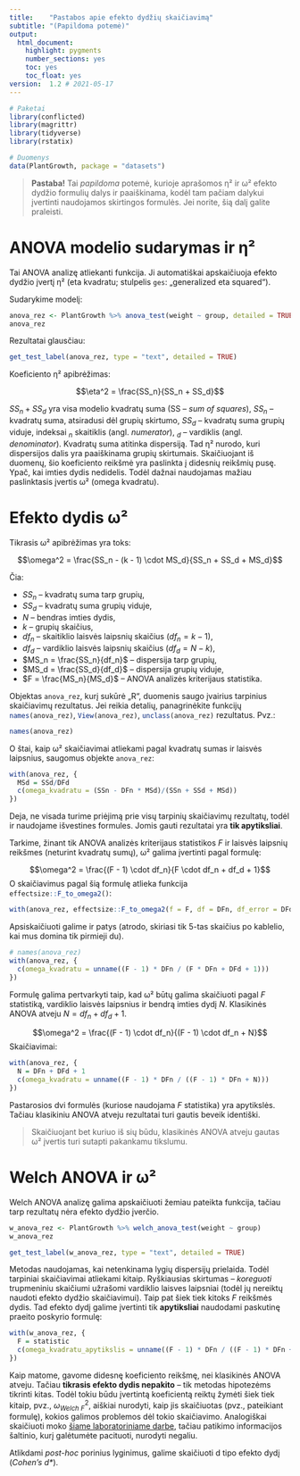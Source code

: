 ---
title:    "Pastabos apie efekto dydžių skaičiavimą"
subtitle: "(Papildoma potemė)"
output: 
  html_document: 
    highlight: pygments
    number_sections: yes
    toc: yes
    toc_float: yes
version:  1.2 # 2021-05-17
---

```{r setup, include=FALSE}
# Paketai
library(conflicted)
library(magrittr)
library(tidyverse)
library(rstatix)

# Duomenys
data(PlantGrowth, package = "datasets")
```

> **Pastaba!** Tai *papildoma* potemė, kurioje aprašomos η² ir ω² efekto dydžio formulių dalys ir paaiškinama, kodėl tam pačiam dalykui įvertinti naudojamos skirtingos formulės.
> Jei norite, šią dalį galite praleisti.

# ANOVA modelio sudarymas ir η²

Tai ANOVA analizę atliekanti funkcija.
Ji automatiškai apskaičiuoja efekto dydžio įvertį η² (eta kvadratu; stulpelis `ges`: „generalized eta squared“).

Sudarykime modelį:
```{r message=FALSE}
anova_rez <- PlantGrowth %>% anova_test(weight ~ group, detailed = TRUE)
anova_rez 
```


Rezultatai glausčiau:

```{r}
get_test_label(anova_rez, type = "text", detailed = TRUE)
```

Koeficiento η² apibrėžimas:

$$\eta^2 = \frac{SS_n}{SS_n + SS_d}$$

$SS_n + SS_d$ yra visa modelio kvadratų suma (SS – *sum of squares*), $SS_n$ – kvadratų suma, atsiradusi dėl grupių skirtumo, $SS_d$ – kvadratų suma grupių viduje, indeksai $_n$ skaitiklis (angl. *numerator*), $_d$ – vardiklis (angl. *denominator*). Kvadratų suma atitinka dispersiją. Tad η² nurodo, kuri dispersijos dalis yra paaiškinama grupių skirtumais. Skaičiuojant iš duomenų, šio koeficiento reikšmė yra paslinkta į didesnių reikšmių pusę. Ypač, kai imties dydis nedidelis. Todėl dažnai naudojamas mažiau paslinktasis įvertis ω² (omega kvadratu).



# Efekto dydis ω²

Tikrasis ω² apibrėžimas yra toks:

$$\omega^2 = \frac{SS_n - (k - 1) \cdot MS_d}{SS_n + SS_d + MS_d}$$

Čia:

- $SS_n$ -- kvadratų suma tarp grupių,
- $SS_d$ -- kvadratų suma grupių viduje,
- $N$ -- bendras imties dydis,
- $k$ -- grupių skaičius,
- $df_n$ -- skaitiklio laisvės laipsnių skaičius ($df_n = k - 1$),
- $df_d$ -- vardiklio laisvės laipsnių skaičius ($df_d = N - k$),
- $MS_n = \frac{SS_n}{df_n}$ -- dispersija tarp grupių,
- $MS_d = \frac{SS_d}{df_d}$ -- dispersija grupių viduje,
- $F = \frac{MS_n}{MS_d}$ -- ANOVA analizės kriterijaus statistika.



<!-- Formulės pilnai suprasti nebūtina, nes taip giliai nesimokėme per teoriją. -->

Objektas `anova_rez`, kurį sukūrė „R“, duomenis saugo įvairius tarpinius skaičiavimų rezultatus.
Jei reikia detalių, panagrinėkite funkcijų `names(anova_rez)`{.r}, `View(anova_rez)`{.r}, `unclass(anova_rez)`{.r} rezultatus.
Pvz.:
```{r}
names(anova_rez)
```

O štai, kaip ω² skaičiavimai atliekami pagal kvadratų sumas ir laisvės laipsnius, saugomus objekte `anova_rez`:

```{r}
with(anova_rez, {
  MSd = SSd/DFd
  c(omega_kvadratu = (SSn - DFn * MSd)/(SSn + SSd + MSd))
})
```




Deja, ne visada turime priėjimą prie visų tarpinių skaičiavimų rezultatų, todėl ir naudojame išvestines formules. Jomis gauti rezultatai yra **tik apytiksliai**.

Tarkime, žinant tik ANOVA analizės kriterijaus statistikos $F$ ir laisvės laipsnių reikšmes (neturint kvadratų sumų), ω² galima įvertinti pagal formulę:

$$\omega^2 = \frac{(F - 1) \cdot df_n}{F \cdot df_n + df_d  + 1}$$
O skaičiavimus pagal šią formulę atlieka funkcija `effectsize::F_to_omega2()`{.r}:

```{r}
with(anova_rez, effectsize::F_to_omega2(f = F, df = DFn, df_error = DFd, ci = .95))
```

Apsiskaičiuoti galime ir patys (atrodo, skiriasi tik 5-tas skaičius po kablelio, kai mus domina tik pirmieji du).


```{r}
# names(anova_rez)
with(anova_rez, {
  c(omega_kvadratu = unname((F - 1) * DFn / (F * DFn + DFd + 1)))
})
```


Formulę galima pertvarkyti taip, kad ω² būtų galima skaičiuoti pagal $F$ statistiką, vardiklio laisvės laipsnius ir bendrą imties dydį $N$. Klasikinės ANOVA atveju $N = df_n + df_d + 1$.

$$\omega^2 = \frac{(F - 1) \cdot df_n}{(F - 1) \cdot df_n + N}$$
Skaičiavimai:

```{r}
with(anova_rez, {
  N = DFn + DFd + 1
  c(omega_kvadratu = unname((F - 1) * DFn / ((F - 1) * DFn + N)))
})
```

Pastarosios dvi formulės (kuriose naudojama $F$ statistika) yra apytikslės.
Tačiau klasikiniu ANOVA atveju rezultatai turi gautis beveik identiški.

> Skaičiuojant bet kuriuo iš sių būdu, klasikinės ANOVA atveju gautas ω² įvertis turi sutapti pakankamu tikslumu.


# Welch ANOVA ir ω²


Welch ANOVA analizę galima apskaičiuoti žemiau pateikta funkcija, tačiau tarp rezultatų nėra efekto dydžio įverčio.

```{r}
w_anova_rez <- PlantGrowth %>% welch_anova_test(weight ~ group) 
w_anova_rez
```

```{r}
get_test_label(w_anova_rez, type = "text", detailed = TRUE)
```


Metodas naudojamas, kai netenkinama lygių dispersijų prielaida. Todėl tarpiniai skaičiavimai atliekami kitaip. Ryškiausias skirtumas – *koreguoti* trupmeniniu skaičiumi užrašomi vardiklio laisves laipsniai (todėl jų nereiktų naudoti efekto dydžio skaičiavimui). Taip pat šiek tiek kitoks $F$ reikšmės dydis.
Tad efekto dydį galime įvertinti tik **apytiksliai** naudodami paskutinę praeito poskyrio formulę:



```{r}
with(w_anova_rez, {
  F = statistic
  c(omega_kvadratu_apytikslis = unname((F - 1) * DFn / ((F - 1) * DFn + n)))
})
```

Kaip matome, gavome didesnę koeficiento reikšmę, nei klasikinės ANOVA atveju. Tačiau **tikrasis efekto dydis nepakito** – tik metodas hipotezėms tikrinti kitas. Todėl tokiu būdu įvertintą koeficientą reiktų žymėti šiek tiek kitaip, pvz., $\omega^2_{Welch~F}$, aiškiai nurodyti, kaip jis skaičiuotas (pvz., pateikiant formulę), kokios galimos problemos dėl tokio skaičiavimo. Analogiškai skaičiuoti moko [šiame laboratoriniame darbe](http://oak.ucc.nau.edu/rh232/courses/EPS625/Handouts/One-Way%20ANOVA/ANOVA%20-%20Example%20-%20Welch%20and%20G-H%20-%20Key.pdf), tačiau patikimo informacijos šaltinio, kurį galėtumėte pacituoti, nurodyti negaliu.

Atlikdami *post-hoc* porinius lyginimus, galime skaičiuoti d tipo efekto dydį (*Cohen's d\**).

